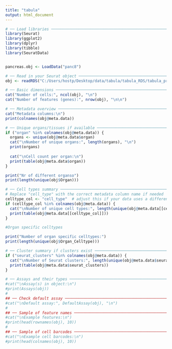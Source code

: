 ---
title: "tabula"
output: html_document
---

```{r}
# ── Load libraries ─────────────────────────────────────────────────────────────
library(Seurat)
library(ggplot2)
library(dplyr)
library(tibble)
library(SeuratData)


pancreas.obj <- LoadData("panc8")

# ── Read in your Seurat object ────────────────────────────────────────────────
obj <- readRDS("C:/Users/hostp/Desktop/data/tabula/tabula_RDS/tabula_preproccesed.rds")


```

```{r}
# ── Basic dimensions ──────────────────────────────────────────────────────────
cat("Number of cells:", ncol(obj), "\n")
cat("Number of features (genes):", nrow(obj), "\n\n")

# ── Metadata overview ─────────────────────────────────────────────────────────
cat("Metadata columns:\n")
print(colnames(obj@meta.data))

# ── Unique organs/tissues if available ────────────────────────────────────────
if ("organ" %in% colnames(obj@meta.data)) {
  organs <- unique(obj@meta.data$organ)
  cat("\nNumber of unique organs:", length(organs), "\n")
  print(organs)
  
  cat("\nCell count per organ:\n")
  print(table(obj@meta.data$organ))
}

print("Nr of different organso")
print(length(unique(obj$Organ)))

# ── Cell types summary ────────────────────────────────────────────────────────
# Replace "cell_type" with the correct metadata column name if needed
celltype_col <- "cell_type"  # adjust this if your data uses a different name
if (celltype_col %in% colnames(obj@meta.data)) {
  cat("\nNumber of unique cell types:", length(unique(obj@meta.data[[celltype_col]])), "\n")
  print(table(obj@meta.data[[celltype_col]]))
}

#Organ specific celltypes

print("Number of organ specific celltypes:")
print(length(unique(obj$Organ_Celltype)))

# ── Cluster summary if clusters exist ─────────────────────────────────────────
if ("seurat_clusters" %in% colnames(obj@meta.data)) {
  cat("\nNumber of Seurat clusters:", length(unique(obj@meta.data$seurat_clusters)), "\n")
  print(table(obj@meta.data$seurat_clusters))
}

# ── Assays and their types ────────────────────────────────────────────────────
#cat("\nAssay(s) in object:\n")
#print(Assays(obj))
#
## ── Check default assay ───────────────────────────────────────────────────────
#cat("\nDefault assay:", DefaultAssay(obj), "\n")
#
## ── Sample of feature names ───────────────────────────────────────────────────
#cat("\nExample features:\n")
#print(head(rownames(obj), 10))
#
## ── Sample of cell barcodes ───────────────────────────────────────────────────
#cat("\nExample cell barcodes:\n")
#print(head(colnames(obj), 10))

```


